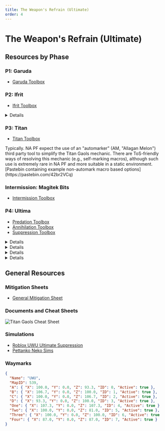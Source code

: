 ```yaml
---
title: The Weapon's Refrain (Ultimate)
order: 4
---
```


# The Weapon's Refrain (Ultimate)

<Banner
  src="/images/thumbnails/ultimate/uwu.avif"
  alt="The Weapon's Refrain (Ultimate)"
  left
/>

## Resources by Phase

### P1: Garuda

- [Garuda Toolbox](https://ff14.toolboxgaming.space/?id=122994122467471&preview=1)

### P2: Ifrit

- [Ifrit Toolbox](https://ff14.toolboxgaming.space/?id=562530446784261&preview=1)

<Details title="Quick guide to Ifrit Dashes">
  <YouTube videoId="pZ6FPoVkbRY" />
</Details>

### P3: Titan

- [Titan Toolbox](https://ff14.toolboxgaming.space/?id=463534803605261&preview=1)

<Callout>
  Typically. NA PF expect the use of an "automarker" (AM, "Allagan Melon") third
  party tool to simplify the Titan Gaols mechanic. There are ToS-friendly ways
  of resolving this mechanic (e.g., self-marking macros), although such use is
  extremely rare in NA PF and more suitable in a static environment. [Pastebin
  containing example non-automark macro based
  options](https://pastebin.com/42br2VCq)
</Callout>

### Intermission: Magitek Bits

- [Intermission Toolbox](https://ff14.toolboxgaming.space/?id=430631425646261&preview=1)

### P4: Ultima

- [Predation Toolbox ](https://ff14.toolboxgaming.space/?id=222999692467471&preview=1)
- [Annihilation Toolbox ](https://ff14.toolboxgaming.space/?id=930637786646261&preview=1)
- [Suppression Toolbox ](https://ff14.toolboxgaming.space/?id=830635036646261&preview=1)

<Details title="The Weapon's Refrain (Ultimate) quick Predation guide">
  <YouTube videoId="d08-CA5zS1c" />
</Details>

<Details title="FFXIV UWU Annihilation visual guide 3-3-1-1">
  <YouTube videoId="9eUvqv6rNT0" />
</Details>

<Details title="UwU - Ultimate Suppression Visual Guide">
  <YouTube videoId="PSrbDnFtIJ0" />
</Details>

<Details title="Quick guide to Primal Roulette">
  <YouTube videoId="CHbzuXPIi-4" />
</Details>

## General Resources

### Mitigation Sheets

- [General Mitigation Sheet](https://docs.google.com/spreadsheets/d/1Aebpp_26RpVMYL3vLzahu461BbrwXkMENNRVSoqbxYw/edit?usp=sharing)

### Documents and Cheat Sheets

![Titan Gaols Cheat Sheet](/images/ultimates/uwu/TitanGaolsCheatSheet.png)

### Simulations

- [Roblox UWU Ultimate Suppression](https://www.roblox.com/games/6789369178/UWU-Ultimate-Suppression)
- [Pettanko Neko Sims](https://pettanko-neko.itch.io/just-like-the-simulations)

### Waymarks

```json
{
  "Name": "UWU",
  "MapID": 539,
  "A": { "X": 100.0, "Y": 0.0, "Z": 93.3, "ID": 0, "Active": true },
  "B": { "X": 106.7, "Y": 0.0, "Z": 100.0, "ID": 1, "Active": true },
  "C": { "X": 100.0, "Y": 0.0, "Z": 106.7, "ID": 2, "Active": true },
  "D": { "X": 93.3, "Y": 0.0, "Z": 100.0, "ID": 3, "Active": true },
  "One": { "X": 107.3, "Y": 0.0, "Z": 107.3, "ID": 4, "Active": true },
  "Two": { "X": 100.0, "Y": 0.0, "Z": 81.0, "ID": 5, "Active": true },
  "Three": { "X": 100.0, "Y": 0.0, "Z": 100.0, "ID": 6, "Active": true },
  "Four": { "X": 87.0, "Y": 0.0, "Z": 87.0, "ID": 7, "Active": true }
}
```
